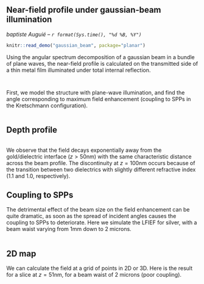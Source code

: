 ## Near-field profile under gaussian-beam illumination
_baptiste Auguié -- `r format(Sys.time(), "%d %B, %Y")`_
```r
knitr::read_demo("gaussian_beam", package="planar")
```
Using the angular spectrum decomposition of a gaussian beam in a bundle of plane waves, the near-field profile is calculated on the transmitted side of a thin metal film illuminated under total internal reflection.

```r
```

```r
```

First, we model the structure with plane-wave illumination, and find the angle corresponding to maximum field enhancement (coupling to SPPs in the Kretschmann configuration).

```r
```
## Depth profile

```r
```
We observe that the field decays exponentially away from the gold/dielectric interface ($z>50$nm) with the same characteristic distance across the beam profile. The discontinuity at $z=100$nm occurs because of the transition between two dielectrics with slightly different refractive index (1.1 and 1.0, respectively).

## Coupling to SPPs

The detrimental effect of the beam size on the field enhancement can be quite dramatic, as soon as the spread of incident angles causes the coupling to SPPs to deteriorate. Here we simulate the LFIEF for silver, with a beam waist varying from 1mm down to 2 microns.

```r
```

## 2D map

We can calculate the field at a grid of points in 2D or 3D. Here is the result for a slice at $z=51$nm, for a beam waist of 2 microns (poor coupling).

```r
```




